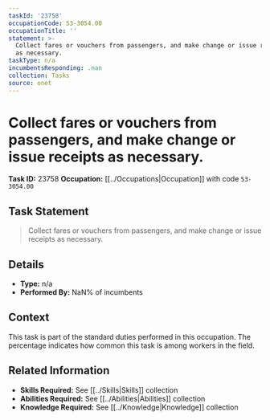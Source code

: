 ```yaml
---
taskId: '23758'
occupationCode: 53-3054.00
occupationTitle: ''
statement: >-
  Collect fares or vouchers from passengers, and make change or issue receipts
  as necessary.
taskType: n/a
incumbentsResponding: .nan
collection: Tasks
source: onet
---
```

# Collect fares or vouchers from passengers, and make change or issue receipts as necessary.

**Task ID:** 23758
**Occupation:** [[../Occupations|Occupation]] with code `53-3054.00`

## Task Statement

> Collect fares or vouchers from passengers, and make change or issue receipts as necessary.

## Details

- **Type:** n/a
- **Performed By:** NaN% of incumbents

## Context

This task is part of the standard duties performed in this occupation. The percentage indicates how common this task is among workers in the field.

## Related Information

- **Skills Required:** See [[../Skills|Skills]] collection
- **Abilities Required:** See [[../Abilities|Abilities]] collection
- **Knowledge Required:** See [[../Knowledge|Knowledge]] collection
